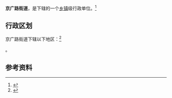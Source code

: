{{中国乡级行政区|41/01/03/012/000}}

'''京广路街道'''，是{{PRC admin/fullname|41/01/03/012/000|3}}下辖的一个[[乡镇|乡镇]]级行政单位。<ref>{{PRC admin/ref sgc|{{PRC admin/parent|41/01/03/012/000}}}}</ref>

== 行政区划 ==

京广路街道下辖以下地区：<ref>{{PRC admin/ref sgc|41/01/03/012/000}}</ref>

{{PRC admin/children|41/01/03/012/000}}。

== 参考资料 ==

{{reflist}}

{{行政区划小作品}}
{{PRC admin/navcat|41/01/03/012/000}}